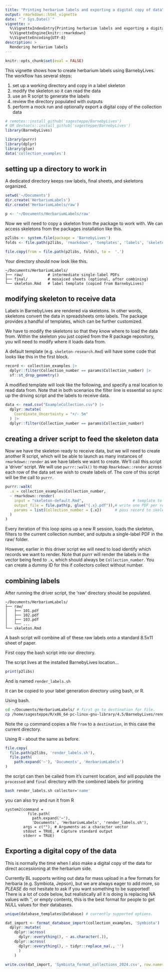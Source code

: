 ```yaml
---
title: "Printing herbarium labels and exporting a digital copy of data"
output: rmarkdown::html_vignette
date: "`r Sys.Date()`"
vignette: >
  %\VignetteIndexEntry{Printing herbarium labels and exporting a digital copy of data}
  %\VignetteEngine{knitr::rmarkdown}
  %\VignetteEncoding{UTF-8}
description: >
  Rendering herbarium labels
---
```


```r
knitr::opts_chunk$set(eval = FALSE)
```

This vignette shows how to create herbarium labels using BarnebyLives.
The workflow has several steps:

1) set up a working directory and copy in a label skeleton
2) modify the skeleton so it can read the data
3) use an R script to generate the labels
4) review the directory populated with outputs
5)  perform a mock run and optionally export a digital copy of the collection data 

```r
# remotes::install_github('sagesteppe/BarnebyLives') 
# OR devtools::install_github('sagesteppe/BarnebyLives')
library(BarnebyLives)

library(purrr)
library(dplyr)
library(glue)
data('collection_examples')
```

## setting up a directory to work in 

A dedicated directory keeps raw labels, final sheets, and skeletons organized.

```r
setwd('~/Documents')
dir.create('HerbariumLabels')
dir.create('HerbariumLabels/raw')

p <- '~/Documents/HerbariumLabels/raw'
```

Now we will need to copy a skeleton from the package to work with. 
We can access skeletons from the packages installation like this. 
```r
p2libs <- system.file(package = 'BarnebyLives')
folds <- file.path(p2libs, 'rmarkdown', 'templates', 'labels', 'skeleton', 'skeleton.Rmd')

file.copy(from = file.path(p2libs, folds), to =  '.')
```

Your directory should now look like this. 
```
~/Documents/HerbariumLabels/
├── raw/           # intermediate single-label PDFs
├── final/         # mosaiced sheets (optional, after combining)
└── skeleton.Rmd   # label template (copied from BarnebyLives)
```

## modifying skeleton to receive data

Labels in BarnebyLives are rendered via skeletons. 
In other words, skeletons convert the data in spreadsheets onto labels. 
The package provides a handful of templates, which can be further customized. 

We have to modify the skeletons so that they know where to load the data from. 
Within the skeleton you just copied from the R package repository, you will need to modify where it loads data from. 

A default template (e.g. `skeleton-research.Rmd`) will have some code that looks like this in the first block. 
```r
record <- collection_examples |>
  dplyr::filter(Collection_number == params$Collection_number) |>  
  sf::st_drop_geometry()
```

A modified template will look like the following, and specify a real location to read data from. 
Note that in both scenarios the filter line is essential so sync up the driving script and the labels to receive data. 

```r
data <- read.csv("ExampleCollection.csv") |>
  dplyr::mutate(
    Coordinate_Uncertainty = "+/- 5m"
  ) |>
  dplyr::filter(Collection_number == params$Collection_number)
```

## creating a driver script to feed the skeleton data

Now we have the skeleton ready to receive data, but we will need to create another R script, which will be able to launch as many instances of `rmarkdown::render` as we have labels we want to create. 
We'll call this script a 'driver' script. 
We will use `purrr::walk()` to map `Rmarkdown::render` across each row of the data set we wish to create labels of. 
The core of this script will be the call to `purrr`. 

```r
purrr::walk(
  .x = collection_examples$Collection_number,
  ~ rmarkdown::render(
    input = "skeleton-default.Rmd",                      # template to populate
    output_file = file.path(p, glue("{.x}.pdf")),# write one PDF per record
    params = list(Collection_number = {.x})      # pass record to skeleton
  )
)
```

Every iteration of this loop spins up a new R session, loads the skeleton, filters to the current collection number, and outputs a single-label PDF in the raw/ folder.

However, earlier in this driver script we will need to load identify which records we want to render. 
Note that purrr will render the labels in the vector being feed to `.x`, which should always be `Collection_number`. 
You can create a dummy ID for this if collectors collect without number. 

## combining labels

After running the driver script, the 'raw' directory should be populated. 

```
~/Documents/HerbariumLabels/
├── raw/
│   ├── 101.pdf
│   ├── 102.pdf
│   ├── 103.pdf
│   └── ...
└── skeleton.Rmd
```

A bash script will combine all of these raw labels onto a standard 8.5x11 sheet of paper. 

First copy the bash script into our directory. 

The script lives at the installed BarnebyLives location... 

```r
print(p2libs)
```
And is named `render_labels.sh`

It can be copied to your label generation directory using bash, or R.

Using bash. 
```sh
cd ~/Documents/HerbariumLabels/ # first go to destination for file. 
cp /home/sagesteppe/R/x86_64-pc-linux-gnu-library/4.5/BarnebyLives/render_labels.sh .
```

Note the `cp` command copies a file `from` to a `destination`, in this case the current directory. 

Using R - about the same as before. 
```r
file.copy(
  file.path(p2libs, 'render_labels.sh'),
  file.path(
    path.expand('~'), 'Documents', 'HerbariumLabels')
)
```

the script can then be called from it's current location, and will populate the `processed` and `final` directory with the combined labels for printing

```sh
bash render_labels.sh collector='name'
```

you can also try and run it from R
```render
system2(command =
          file.path(
            path.expand('~'), 
            'Documents', 'HerbariumLabels', 'render_labels.sh'),
        args = c(""), # Arguments as a character vector
        stdout = TRUE, # Capture standard output
        stderr = TRUE)
```

## Exporting a digital copy of the data

This is normally the time when I also make a digital copy of the data for direct accessioning at the herbarium side. 

Currently BL supports writing out data for mass upload in a few formats for herbaria (e.g. Symbiota, Jepson), but we are always eager to add more, so *PLEASE* do not hesitate to ask if you want something to be supported!
There is a lot of code below, but realistically all it is doing is replacing NA values with '', or empty contents, this is the best format for people to get NULL values for their databases. 

```r
unique(database_templates$Database) # currently supported options. 

dat_import <- format_database_import(collection_examples, 'Symbiota') |> 
  dplyr::mutate( 
    dplyr::across( 
      dplyr::everything(), ~ as.character(.)), 
    dplyr::across(
      dplyr::everything(), ~ tidyr::replace_na(., '')
      )
    )  

write.csv(dat_import, 'Symbiota_format_collections_2024.csv', row.names = F)
```
